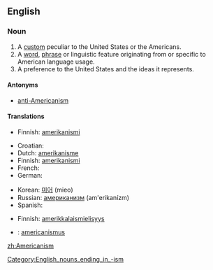 ==English==

===Noun===
{{en-noun|s|-}}

# A [[custom]] peculiar to the United States or the Americans.
# A [[word]], [[phrase]] or linguistic feature originating from or specific to American language usage.
# A preference to the United States and the ideas it represents.

====Antonyms====
*[[anti-Americanism]]

====Translations====
{{trans-top|custom}}
* Finnish: [[amerikanismi]]
{{trans-mid}}
{{trans-bottom}}

{{trans-top|linguistic feature}}
* Croatian: {{t-|hr|amerikanizam|m}}
* Dutch: [[amerikanisme]] {{n}}
* Finnish: [[amerikanismi]]
* French: {{t-|fr|américanisme}}
* German: {{t-|de|Amerikanismus|m}}
{{trans-mid}}
* Korean: [[미어]] (mieo)
* Russian: [[американизм]] (am'erikanízm) {{m}}
* Spanish: {{t-|es|americanismo|m}}
{{trans-bottom}}

{{trans-top|preference}}
* Finnish: [[amerikkalaismielisyys]]
{{trans-mid}}
{{trans-bottom}}

{{checktrans-top}}
*{{ttbc|Latin}}: [[americanismus]]
{{trans-bottom}}

[[Category:English_nouns_ending_in_-ism]]

[[zh:Americanism]]